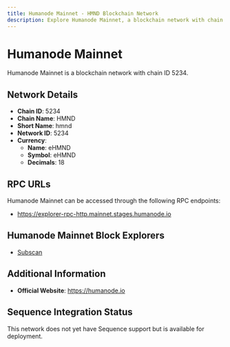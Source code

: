 ```yaml
--- 
title: Humanode Mainnet - HMND Blockchain Network
description: Explore Humanode Mainnet, a blockchain network with chain ID 5234. Learn about its native currency, eHMND, and how to interact with the network.
---
```


# Humanode Mainnet

Humanode Mainnet is a blockchain network with chain ID 5234.

## Network Details

- **Chain ID**: 5234
- **Chain Name**: HMND
- **Short Name**: hmnd
- **Network ID**: 5234
- **Currency**: 
  - **Name**: eHMND
  - **Symbol**: eHMND
  - **Decimals**: 18

## RPC URLs

Humanode Mainnet can be accessed through the following RPC endpoints:

- https://explorer-rpc-http.mainnet.stages.humanode.io

## Humanode Mainnet Block Explorers

- [Subscan](https://humanode.subscan.io)

## Additional Information

- **Official Website**: https://humanode.io

## Sequence Integration Status

This network does not yet have Sequence support but is available for deployment.
